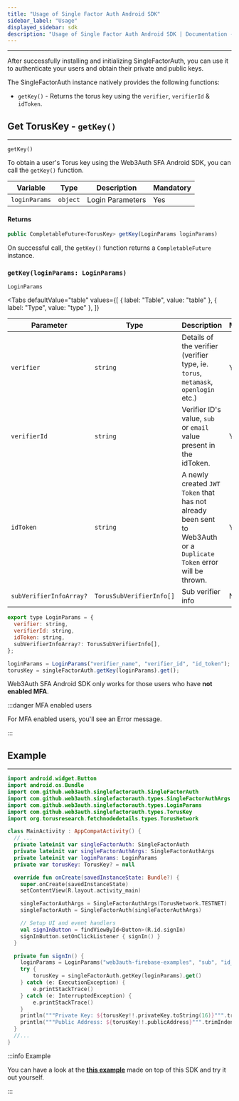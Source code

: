 ```yaml
---
title: "Usage of Single Factor Auth Android SDK"
sidebar_label: "Usage"
displayed_sidebar: sdk
description: "Usage of Single Factor Auth Android SDK | Documentation - Web3Auth"
---
```



---

After successfully installing and initializing SingleFactorAuth, you can use it to authenticate your users and obtain their private and public keys.

The SingleFactorAuth instance natively provides the following functions:

- `getKey()` - Returns the torus key using the `verifier`, `verifierId` & `idToken`.

## Get TorusKey - `getKey()`

---

`getKey()`

To obtain a user's Torus key using the Web3Auth SFA Android SDK, you can call the `getKey()` function.

| Variable      | Type     | Description      | Mandatory |
| ------------- | -------- | ---------------- | --------- |
| `loginParams` | `object` | Login Parameters | Yes       |

#### Returns

```js
public CompletableFuture<TorusKey> getKey(LoginParams loginParams)
```

On successful call, the `getKey()` function returns a `CompletableFuture` instance.

### `getKey(loginParams: LoginParams)`

`LoginParams`

<Tabs
  defaultValue="table"
  values={[
    { label: "Table", value: "table" },
    { label: "Type", value: "type" },
  ]}
>

<TabItem value="table">

| Parameter               | Type                     | Description                                                                                                         | Mandatory |
| ----------------------- | ------------------------ | ------------------------------------------------------------------------------------------------------------------- | --------- |
| `verifier`              | `string`                 | Details of the verifier (verifier type, ie. `torus`, `metamask`, `openlogin` etc.)                                  | Yes       |
| `verifierId`            | `string`                 | Verifier ID's value, `sub` or `email` value present in the idToken.                                                 | Yes       |
| `idToken`               | `string`                 | A newly created `JWT Token` that has not already been sent to Web3Auth or a `Duplicate Token` error will be thrown. | Yes       |
| `subVerifierInfoArray?` | `TorusSubVerifierInfo[]` | Sub verifier info                                                                                                   | No        |

</TabItem>

<TabItem value="type">

```javascript
export type LoginParams = {
  verifier: string,
  verifierId: string,
  idToken: string,
  subVerifierInfoArray?: TorusSubVerifierInfo[],
};
```

</TabItem>

</Tabs>

```js title="Example"
loginParams = LoginParams("verifier_name", "verifier_id", "id_token");
torusKey = singleFactorAuth.getKey(loginParams).get();
```

Web3Auth SFA Android SDK only works for those users who have **not enabled MFA**.

:::danger MFA enabled users

For MFA enabled users, you'll see an Error message.

:::

## Example

---

```kotlin
import android.widget.Button
import android.os.Bundle
import com.github.web3auth.singlefactorauth.SingleFactorAuth
import com.github.web3auth.singlefactorauth.types.SingleFactorAuthArgs
import com.github.web3auth.singlefactorauth.types.LoginParams
import com.github.web3auth.singlefactorauth.types.TorusKey
import org.torusresearch.fetchnodedetails.types.TorusNetwork

class MainActivity : AppCompatActivity() {
  // ...
  private lateinit var singleFactorAuth: SingleFactorAuth
  private lateinit var singleFactorAuthArgs: SingleFactorAuthArgs
  private lateinit var loginParams: LoginParams
  private var torusKey: TorusKey? = null

  override fun onCreate(savedInstanceState: Bundle?) {
    super.onCreate(savedInstanceState)
    setContentView(R.layout.activity_main)

    singleFactorAuthArgs = SingleFactorAuthArgs(TorusNetwork.TESTNET)
    singleFactorAuth = SingleFactorAuth(singleFactorAuthArgs)

    // Setup UI and event handlers
    val signInButton = findViewById<Button>(R.id.signIn)
    signInButton.setOnClickListener { signIn() }
  }

  private fun signIn() {
    loginParams = LoginParams("web3auth-firebase-examples", "sub", "id_token")
    try {
        torusKey = singleFactorAuth.getKey(loginParams).get()
    } catch (e: ExecutionException) {
        e.printStackTrace()
    } catch (e: InterruptedException) {
        e.printStackTrace()
    }
    println("""Private Key: ${torusKey!!.privateKey.toString(16)}""".trimIndent())
    println("""Public Address: ${torusKey!!.publicAddress}""".trimIndent())
  }
  //...
}
```

:::info Example

You can have a look at the **[this example](/examples?product=Core+Kit&sdk=Single+Factor+Auth+Android+SDK)** made on top of this SDK and try it out
yourself.

:::
